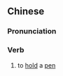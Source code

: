 {{also|捉笔}}
==Chinese==
{{zh-forms|s=捉笔}}

===Pronunciation===
{{zh-pron
|m=zhuōbǐ
|cat=v
}}

===Verb===
{{zh-verb}}

# to [[hold]] a [[pen]]